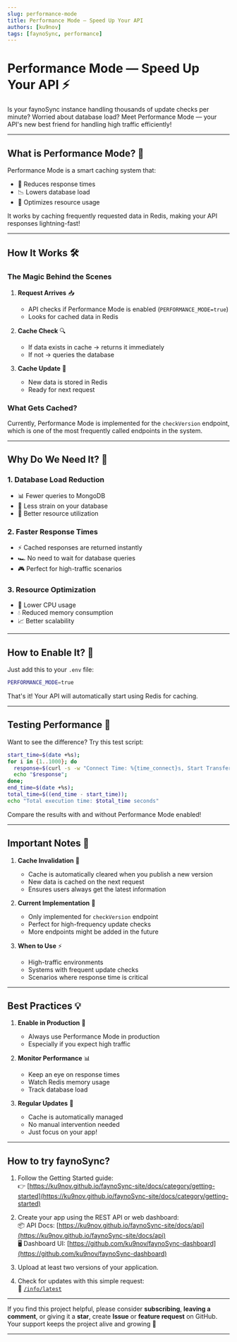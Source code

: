 ```yaml
---
slug: performance-mode
title: Performance Mode — Speed Up Your API
authors: [ku9nov]
tags: [faynoSync, performance]
---
```


# Performance Mode — Speed Up Your API ⚡

Is your faynoSync instance handling thousands of update checks per minute? Worried about database load? Meet Performance Mode — your API's new best friend for handling high traffic efficiently!

---

## What is Performance Mode? 🤔

Performance Mode is a smart caching system that:
- 🚀 Reduces response times
- 📉 Lowers database load
- 💾 Optimizes resource usage

It works by caching frequently requested data in Redis, making your API responses lightning-fast!

---

## How It Works 🛠️

### The Magic Behind the Scenes
1. **Request Arrives** 📥
   - API checks if Performance Mode is enabled (`PERFORMANCE_MODE=true`)
   - Looks for cached data in Redis

2. **Cache Check** 🔍
   - If data exists in cache → returns it immediately
   - If not → queries the database

3. **Cache Update** 💾
   - New data is stored in Redis
   - Ready for next request

### What Gets Cached?
Currently, Performance Mode is implemented for the `checkVersion` endpoint, which is one of the most frequently called endpoints in the system.

---

## Why Do We Need It? 🎯

### 1. Database Load Reduction
- 📊 Fewer queries to MongoDB
- 💪 Less strain on your database
- 🎯 Better resource utilization

### 2. Faster Response Times
- ⚡ Cached responses are returned instantly
- 🏎️ No need to wait for database queries
- 🎮 Perfect for high-traffic scenarios

### 3. Resource Optimization
- 🌱 Lower CPU usage
- 💧 Reduced memory consumption
- 📈 Better scalability

---

## How to Enable It? 🔌

Just add this to your `.env` file:
```bash
PERFORMANCE_MODE=true
```

That's it! Your API will automatically start using Redis for caching.

---

## Testing Performance 🧪

Want to see the difference? Try this test script:

```bash
start_time=$(date +%s); 
for i in {1..1000}; do 
  response=$(curl -s -w "Connect Time: %{time_connect}s, Start Transfer Time: %{time_starttransfer}s, Total Time: %{time_total}s\n" -o /dev/stdout --location 'http://localhost:9000/checkVersion?app_name=myapp&version=0.0.3&channel=nightly&platform=null&arch=null'); 
  echo "$response"; 
done; 
end_time=$(date +%s); 
total_time=$((end_time - start_time)); 
echo "Total execution time: $total_time seconds"
```

Compare the results with and without Performance Mode enabled!

---

## Important Notes 📝

1. **Cache Invalidation** 🔄
   - Cache is automatically cleared when you publish a new version
   - New data is cached on the next request
   - Ensures users always get the latest information

2. **Current Implementation** 🎯
   - Only implemented for `checkVersion` endpoint
   - Perfect for high-frequency update checks
   - More endpoints might be added in the future

3. **When to Use** ⚡
   - High-traffic environments
   - Systems with frequent update checks
   - Scenarios where response time is critical

---

## Best Practices 💡

1. **Enable in Production** 🚀
   - Always use Performance Mode in production
   - Especially if you expect high traffic

2. **Monitor Performance** 📊
   - Keep an eye on response times
   - Watch Redis memory usage
   - Track database load

3. **Regular Updates** 🔄
   - Cache is automatically managed
   - No manual intervention needed
   - Just focus on your app!

---

## How to try faynoSync?

1. Follow the Getting Started guide:  
👉 [https://ku9nov.github.io/faynoSync-site/docs/category/getting-started](https://ku9nov.github.io/faynoSync-site/docs/category/getting-started)

2. Create your app using the REST API or web dashboard:  
📦 API Docs: [https://ku9nov.github.io/faynoSync-site/docs/api](https://ku9nov.github.io/faynoSync-site/docs/api)  
🖥️ Dashboard UI: [https://github.com/ku9nov/faynoSync-dashboard](https://github.com/ku9nov/faynoSync-dashboard)

3. Upload at least two versions of your application.

4. Check for updates with this simple request:  
📡 [`/info/latest`](https://ku9nov.github.io/faynoSync-site/docs/api/info/latest)

---

If you find this project helpful, please consider **subscribing**, **leaving a comment**, or giving it a **star**, create **Issue** or **feature request** on GitHub.  
Your support keeps the project alive and growing 💚

--- 